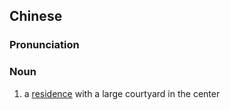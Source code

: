 ==Chinese==
{{zh-forms|s=庄院}}

===Pronunciation===
{{zh-pron
|m=zhuāngyuàn
|cat=n
}}

===Noun===
{{zh-noun}}

# {{lb|zh|literary}} a [[residence]] with a large courtyard in the center